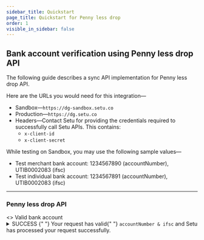 ```yaml
---
sidebar_title: Quickstart
page_title: Quickstart for Penny less drop
order: 1
visible_in_sidebar: false
---
```


## Bank account verification using Penny less drop API

The following guide describes a sync API implementation for Penny less drop API.

Here are the URLs you would need for this integration—

-   Sandbox—`https://dg-sandbox.setu.co`
-   Production—`https://dg.setu.co`
-   Headers—Contact Setu for providing the credentials required to successfully call Setu APIs. This contains:
    -   `x-client-id`
    -   `x-client-secret`

While testing on Sandbox, you may use the following sample values—
- Test merchant bank account: 1234567890 (accountNumber), UTIB0002083 (ifsc)
- Test individual bank account: 1234567891 (accountNumber), UTIB0002083 (ifsc)

<hr class="primary" />

### Penny less drop API

<Row>
    <Portion desktopSpan="whole">
        <Tabs
            tabs={[
                {
                    key: "1",
                    label: "200",
                    content: (
                        <>
                            <>
                                <Text size="small" weight="600">
                                    Valid bank account
                                </Text>
                                <Card
                                    padding="nano"
                                    shape="rounded"
                                    marginBottom="micro"
                                >
                                    <details>
                                        <summary>
                                            <Badge type="success">
                                                SUCCESS
                                            </Badge>{" "}
                                            Your request has valid{" "}
                                            <code>accountNumber & ifsc</code> and Setu has
                                            processed your request successfully.
                                        </summary>
                                        <hr className="tertiary" />
                                        <h5>Request</h5>
                                        <CodeBlockWithCopy language="json">
                                            {`POST  /api/verify/ban/pennyless
 
{
    "accountNumber": "1234567890",
    "ifsc": "UTIB0002083"
} `}
                                        </CodeBlockWithCopy>
                                        <hr className="tertiary" />
                                        <h5>Response</h5>
                                        <p>
                                            You will get the following details—
                                        </p>
                                        <CodeBlockWithCopy language="json">
                                            {`{
    "status": "SUCCESS",
    "data": {
        "bankAccountNumber": "1234567890",
        "bankAccountName": "Pavankumar Kamat Biz",
        "bankAccountIfsc": "UTIB0002083",
        "entityType": "MERCHANT", // or INDIVIDUAL or "UNKNOWN"
        "ifscCrossCheck": true,
        "ifscDetails": {
            "name": "Axis Bank",
            "branch": "KAPODRA, SURAT",
            "center": "SURAT",
            "district": "SURAT",
            "state": "GUJARAT",
            "address": "J R SQUARE, MAMTA PARK - 1 KAPODRA, VARACHHA MAIN ROAD,  SURAT - 395 006",
            "contact": "",
            "imps": "true",
            "rtgs": "true",
            "city": "SURAT",
            "iso3166": "IN-GJ",
            "neft": "true",
            "micr": "395211016",
            "upi": "true",
            "swift": ""
        },
        "merchantDetails": {  // if MERCHANT
            "mccCode": "1520",
            "identifier": {
                "merchantType": "SMALL",
                "merchantGenre": "OFFLINE",
                "onBoardingType": "BANK"
            },
            "name": {
                "brand": "praimports",
                "legal": "Indian",
                "franchise": "rajababuimpor"
            },
            "ownership": {
                "type": "PRIVATE"
            }
        }
    },
    "traceId": "4c93e6bb-8017-4fc4-b44b-4cf186c9c6d5",
}`}
                                        </CodeBlockWithCopy>
                                    </details>
                                </Card>
                            </>
                            <>
                                <Text size="small" weight="600">
                                    Invalid bank details
                                </Text>
                                <Card
                                    padding="nano"
                                    shape="rounded"
                                    marginBottom="micro"
                                >
                                    <details>
                                        <summary>
                                            <Badge type="failure">ERROR</Badge>{" "}
                                            Setu has processed your request
                                            successfully but the request has an
                                            invalid <code>accountNumber & ifsc</code>.
                                        </summary>
                                        <hr className="tertiary" />
                                        <h5>Request</h5>
                                        <CodeBlockWithCopy language="json">
                                            {`POST  /api/verify/ban/pennyless
 
{
    "accountNumber": "<wrongAccountNumber>",
    "ifsc": "<ifsc>"
} `}
                                        </CodeBlockWithCopy>
                                        <hr className="tertiary" />
                                        <h5>Response</h5>
                                        <p>
                                            You will get the following details—
                                        </p>
                                        <CodeBlockWithCopy language="json">
                                            {`{
    "status": "ERROR",
    "message": "Invalid bank details",
    "traceId": "061b26e1-cb3c-4373-a761-ad03d6251f04"
}`}
                                        </CodeBlockWithCopy>
                                    </details>
                                </Card>
                            </>
                        </>
                    ),
                },
                {
                    key: "2",
                    label: "400",
                    content: (
                        <>
                            <p>
                                <Badge type="failure">BAD REQUEST</Badge> Your
                                request payload is invalid
                            </p>
                            <hr className="tertiary" />
                            <h5>Request</h5>
                            <CodeBlockWithCopy language="json">
                                {`POST  /api/verify/ban/pennyless
 
{
    "ifsc": "SBIN0000539"
} `}
                            </CodeBlockWithCopy>
                            <hr className="tertiary" />
                            <h5>Response</h5>
                            <CodeBlockWithCopy language="json">
                                {`{
    "error": {
        "code": "bad_request",
        "detail": "accountNumber is required",
        "traceId": "d13fb707-e8ce-4a92-aa10-3194b1e2f7b5"
    }
}`}
                            </CodeBlockWithCopy>
                        </>
                    ),
                },
                {
                    key: "3",
                    label: "500",
                    content: (
                        <>
                            <p>
                                <Badge type="failure">
                                    INTERNAL SERVER ERROR
                                </Badge>{" "}
                                Setu’s system has failed to process your request
                                due to some internal error or upstream error.
                            </p>
                            <hr className="tertiary" />
                            <h5>Request</h5>
                            <CodeBlockWithCopy language="json">
                                {`POST  /api/verify/ban/pennyless
 
{
    "accountNumber": "35059209223",
    "ifsc": "SBIN0000539"
} `}
                            </CodeBlockWithCopy>
                            <hr className="tertiary" />
                            <h5>Response</h5>
                            <CodeBlockWithCopy language="json">
                                {`{
    "error": {
        "code": "upstream_service_error", // or, internal_server_error
        "detail": "Upstream service error. Please reach out to support along with the traceId.",
        "traceId": "0b0a2546-383c-4f32-9d72-abaaf69b9e0c"
    }
}`}
                            </CodeBlockWithCopy>
                        </>
                    ),
                },
            ]}
        ></Tabs>
    </Portion>
</Row>
